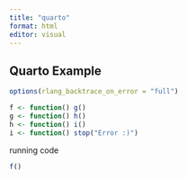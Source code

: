 ```yaml
---
title: "quarto"
format: html
editor: visual
---
```


## Quarto Example

```r
options(rlang_backtrace_on_error = "full")
```

```r
f <- function() g()
g <- function() h()
h <- function() i()
i <- function() stop("Error :)")
```

running code

```r
f()
```
